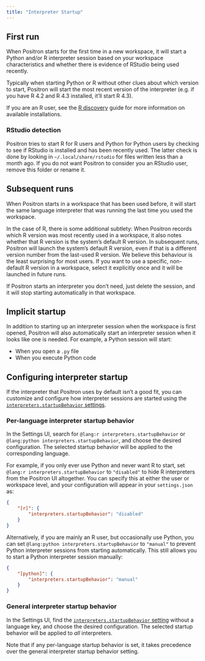 ```yaml
---
title: "Interpreter Startup"
---
```


## First run

When Positron starts for the first time in a new workspace, it will start a Python and/or R interpreter session based on your workspace characteristics and whether there is evidence of RStudio being used recently.

Typically when starting Python or R without other clues about which version to start, Positron will start the most recent version of the interpreter (e.g. if you have R 4.2 and R 4.3 installed, it'll start R 4.3).

If you are an R user, see the [R discovery](r-installations.qmd) guide for more information on available installations.

### RStudio detection

Positron tries to start R for R users and Python for Python users by checking to see if RStudio is installed and has been recently used. The latter check is done by looking in `~/.local/share/rstudio` for files written less than a month ago. If you do not want Positron to consider you an RStudio user, remove this folder or rename it.

## Subsequent runs

When Positron starts in a workspace that has been used before, it will start the same language interpreter that was running the last time you used the workspace.

In the case of R, there is some additional subtlety:
When Positron records which R version was most recently used in a workspace, it also notes whether that R version is the system's default R version.
In subsequent runs, Positron will launch the system's default R version, even if that is a different version number from the last-used R version.
We believe this behaviour is the least surprising for most users.
If you want to use a specific, non-default R version in a workspace, select it explicitly once and it will be launched in future runs.

If Positron starts an interpreter you don't need, just delete the session, and it will stop starting automatically in that workspace.

## Implicit startup

In addition to starting up an interpreter session when the workspace is first opened, Positron will also automatically start an interpreter session when it looks like one is needed. For example, a Python session will start:

- When you open a `.py` file
- When you execute Python code

## Configuring interpreter startup

If the interpreter that Positron uses by default isn't a good fit, you can customize and configure how interpreter sessions are started using the [`interpreters.startupBehavior` settings](positron://settings/interpreters.startupBehavior).

### Per-language interpreter startup behavior

In the Settings UI, search for `@lang:r interpreters.startupBehavior` or `@lang:python interpreters.startupBehavior`, and choose the desired configuration. The selected startup behavior will be applied to the corresponding language.

For example, if you only ever use Python and never want R to start, set `@lang:r interpreters.startupBehavior` to `"disabled"` to hide R interpreters from the Positron UI altogether. You can specify this at either the user or workspace level, and your configuration will appear in your `settings.json` as:

```json
{
    "[r]": {
        "interpreters.startupBehavior": "disabled"
    }
}
```
Alternatively, if you are mainly an R user, but occasionally use Python, you can set `@lang:python interpreters.startupBehavior` to `"manual"` to prevent Python interpreter sessions from starting automatically. This still allows you to start a Python interpreter session manually:

```json
{
    "[python]": {
        "interpreters.startupBehavior": "manual"
    }
}
```

### General interpreter startup behavior

In the Settings UI, find the [`interpreters.startupBehavior` setting](positron://settings/interpreters.startupBehavior) without a language key, and choose the desired configuration. The selected startup behavior will be applied to _all_ interpreters.

Note that if any per-language startup behavior is set, it takes precedence over the general interpreter startup behavior setting.
